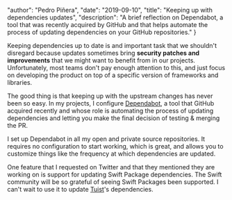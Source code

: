
  "author": "Pedro Piñera",
  "date": "2019-09-10",
  "title": "Keeping up with dependencies updates",
  "description": "A brief reflection on Dependabot, a tool that was recently acquired by GitHub and that helps automate the process of updating dependencies on your GitHub repositories."
}




Keeping dependencies up to date is and important task that we shouldn't disregard because updates sometimes bring **security patches and improvements** that we might want to benefit from in our projects. Unfortunately,
most teams don't pay enough attention to this, and just focus on developing the product on top of a specific version of frameworks and libraries.

The good thing is that keeping up with the upstream changes has never been so easy.
In my projects,
I configure [Dependabot](https://dependabot.com/),
a tool that GitHub acquired recently and whose role is automating the process of updating dependencies and letting you make the final decision of testing & merging the PR.

I set up Dependabot in all my open and private source repositories.
It requires no configuration to start working, which is great, and allows you to customize things like the frequency at which dependencies are updated.

One feature that I requested on Twitter and that they mentioned they are working on is support for updating Swift Package dependencies. The Swift community will be so grateful of seeing Swift Packages been supported. I can't wait to use it to update [Tuist](https://tuist.io)'s dependencies.

    